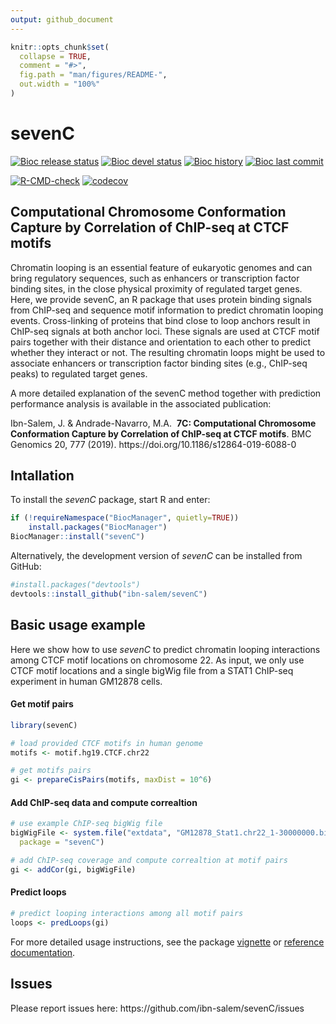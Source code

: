 ```yaml
---
output: github_document
---
```


<!-- README.md is generated from README.Rmd. Please edit that file -->

```r
knitr::opts_chunk$set(
  collapse = TRUE,
  comment = "#>",
  fig.path = "man/figures/README-",
  out.width = "100%"
)
```

# sevenC

[![Bioc release status](http://www.bioconductor.org/shields/build/release/bioc/sevenC.svg)](https://bioconductor.org/checkResults/release/bioc-LATEST/sevenC)
[![Bioc devel status](http://www.bioconductor.org/shields/build/devel/bioc/sevenC.svg)](https://bioconductor.org/checkResults/devel/bioc-LATEST/sevenC)
[![Bioc history](https://bioconductor.org/shields/years-in-bioc/sevenC.svg)](https://bioconductor.org/packages/release/bioc/html/sevenC.html#since)
[![Bioc last commit](https://bioconductor.org/shields/lastcommit/devel/bioc/sevenC.svg)](http://bioconductor.org/checkResults/devel/bioc-LATEST/sevenC/)

[![R-CMD-check](https://github.com/ibn-salem/sevenC/actions/workflows/R-CMD-check.yaml/badge.svg)](https://github.com/ibn-salem/sevenC/actions/workflows/R-CMD-check.yaml)
[![codecov](https://codecov.io/gh/ibn-salem/sevenC/branch/main/graph/badge.svg)](https://codecov.io/gh/ibn-salem/sevenC)

## Computational Chromosome Conformation Capture by Correlation of ChIP-seq at CTCF motifs

Chromatin looping is an essential feature of eukaryotic genomes and can bring
regulatory sequences, such as enhancers or transcription factor binding sites,
in the close physical proximity of regulated target genes. Here, we provide
sevenC, an R package that uses protein binding signals from ChIP-seq and
sequence motif information to predict chromatin looping events. Cross-linking of
proteins that bind close to loop anchors result in ChIP-seq signals at both
anchor loci. These signals are used at CTCF  motif pairs together with their
distance and orientation to each other to predict whether they interact or not.
The resulting chromatin loops might be used to associate enhancers or
transcription factor binding sites (e.g., ChIP-seq peaks) to regulated target
genes.

A more detailed explanation of the sevenC method together with prediction
performance analysis is available in the associated publication:

Ibn-Salem, J. & Andrade-Navarro, M.A. 
**7C: Computational Chromosome Conformation Capture by Correlation of ChIP-seq at CTCF motifs**. 
BMC Genomics 20, 777 (2019). https://doi.org/10.1186/s12864-019-6088-0

## Intallation

To install the *sevenC* package, start R and enter:

```R
if (!requireNamespace("BiocManager", quietly=TRUE))
    install.packages("BiocManager")
BiocManager::install("sevenC")
```

Alternatively, the development version of *sevenC* can be installed from GitHub:

```R
#install.packages("devtools")
devtools::install_github("ibn-salem/sevenC")
```

## Basic usage example
Here we show how to use *sevenC* to predict chromatin looping interactions among
CTCF motif locations on chromosome 22. As input, we only use CTCF motif
locations and a single bigWig file from a STAT1 ChIP-seq experiment in human
GM12878 cells.

#### Get motif pairs
```R
library(sevenC)

# load provided CTCF motifs in human genome
motifs <- motif.hg19.CTCF.chr22

# get motifs pairs
gi <- prepareCisPairs(motifs, maxDist = 10^6)
```

#### Add ChIP-seq data and compute correaltion

```R
# use example ChIP-seq bigWig file
bigWigFile <- system.file("extdata", "GM12878_Stat1.chr22_1-30000000.bigWig", 
  package = "sevenC")

# add ChIP-seq coverage and compute correaltion at motif pairs
gi <- addCor(gi, bigWigFile)
```

####  Predict loops

```R
# predict looping interactions among all motif pairs
loops <- predLoops(gi)
```

For more detailed usage instructions, see the package 
[vignette](https://ibn-salem.github.io/sevenC/articles/sevenC.html) or 
[reference documentation](https://ibn-salem.github.io/sevenC/reference/index.html).


## Issues
Please report issues here: https://github.com/ibn-salem/sevenC/issues
